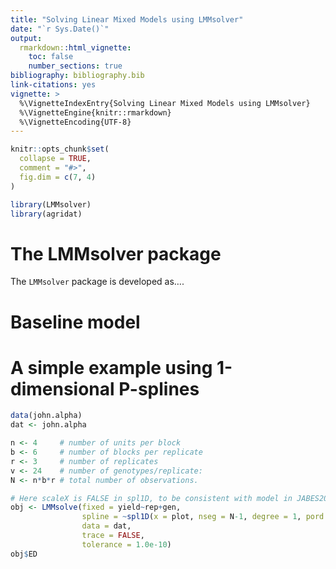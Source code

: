 ```yaml
---
title: "Solving Linear Mixed Models using LMMsolver"
date: "`r Sys.Date()`"
output: 
  rmarkdown::html_vignette:
    toc: false
    number_sections: true
bibliography: bibliography.bib
link-citations: yes
vignette: >
  %\VignetteIndexEntry{Solving Linear Mixed Models using LMMsolver}
  %\VignetteEngine{knitr::rmarkdown}
  %\VignetteEncoding{UTF-8}
---
```


```r
knitr::opts_chunk$set(
  collapse = TRUE,
  comment = "#>",
  fig.dim = c(7, 4)
)
```

```r
library(LMMsolver)
library(agridat)
```

# The LMMsolver package {.unnumbered}

The `LMMsolver` package is developed as....

# Baseline model

# A simple example using 1-dimensional P-splines

```r
data(john.alpha)
dat <- john.alpha

n <- 4     # number of units per block
b <- 6     # number of blocks per replicate
r <- 3     # number of replicates
v <- 24    # number of genotypes/replicate:
N <- n*b*r # total number of observations.

# Here scaleX is FALSE in spl1D, to be consistent with model in JABES2020 paper.
obj <- LMMsolve(fixed = yield~rep+gen,
                spline = ~spl1D(x = plot, nseg = N-1, degree = 1, pord = 1, scaleX=FALSE),
                data = dat,
                trace = FALSE,
                tolerance = 1.0e-10)
obj$ED

```

